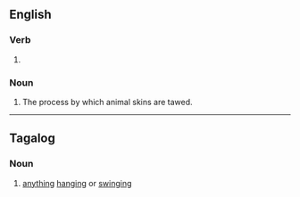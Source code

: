 ==English==

===Verb===
{{head|en|verb form}}

# {{present participle of|en|taw|nocat=1}}

===Noun===
{{en-noun|-|s}}

# The process by which animal skins are tawed.

----

==Tagalog==

===Noun===
{{tl-noun|tawíng}}

# [[anything]] [[hang]]ing or [[swing]]ing